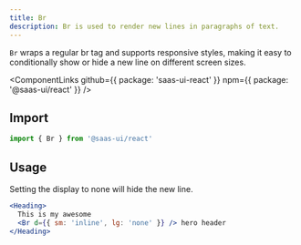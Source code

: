 ```yaml
---
title: Br
description: Br is used to render new lines in paragraphs of text.
---
```


`Br` wraps a regular br tag and supports responsive styles,
making it easy to conditionally show or hide a new line on different screen sizes.

<ComponentLinks
  github={{ package: 'saas-ui-react' }}
  npm={{ package: '@saas-ui/react' }}
/>

## Import

```js
import { Br } from '@saas-ui/react'
```

## Usage

Setting the display to none will hide the new line.

```jsx
<Heading>
  This is my awesome
  <Br d={{ sm: 'inline', lg: 'none' }} /> hero header
</Heading>
```
